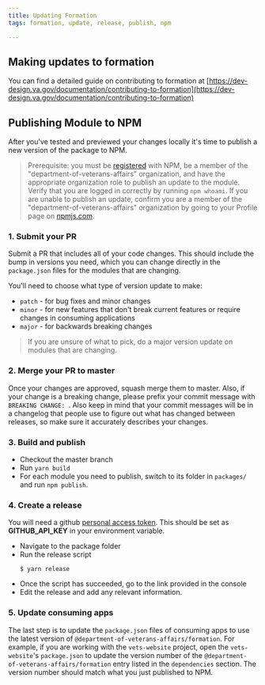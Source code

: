 ```yaml
---
title: Updating Formation
tags: formation, update, release, publish, npm

---
```


## Making updates to formation
You can find a detailed guide on contributing to formation at [https://dev-design.va.gov/documentation/contributing-to-formation](https://dev-design.va.gov/documentation/contributing-to-formation)

## Publishing Module to NPM

After you've tested and previewed your changes locally it's time to publish a new version of the package to NPM.

> Prerequisite: you must be [registered](https://docs.npmjs.com/getting-started/publishing-npm-packages) with NPM, be a member of the "department-of-veterans-affairs" organization, and have the appropriate organization role to publish an update to the module. Verify that you are logged in correctly by running `npm whoami`. If you are unable to publish an update, confirm you are a member of the "department-of-veterans-affairs" organization by going to your Profile page on [npmjs.com](https://www.npmjs.com).

### 1. Submit your PR

Submit a PR that includes all of your code changes. This should include the bump in versions you need, which you can change directly in the `package.json` files for the modules that are changing.

You'll need to choose what type of version update to make:

- `patch` - for bug fixes and minor changes
- `minor` - for new features that don't break current features or require changes in consuming applications
- `major` - for backwards breaking changes

> If you are unsure of what to pick, do a major version update on modules that are changing.

### 2. Merge your PR to master

Once your changes are approved, squash merge them to master. Also, if your change is a breaking change, please prefix your commit message with `BREAKING CHANGE: `. Also keep in mind that your commit messages will be in a changelog that people use to figure out what has changed between releases, so make sure it accurately describes your changes.

### 3. Build and publish

* Checkout the master branch
* Run `yarn build`
* For each module you need to publish, switch to its folder in `packages/` and run `npm publish`.

### 4. Create a release
You will need a github [personal access token](https://help.github.com/en/articles/creating-a-personal-access-token-for-the-command-line).
This should be set as **GITHUB_API_KEY** in your environment variable.
- Navigate to the package folder
- Run the release script
    ```
    $ yarn release
    ```
- Once the script has succeeded, go to the link provided in the console
- Edit the release and add any relevant information.

### 5. Update consuming apps

The last step is to update the `package.json` files of consuming apps to use the latest version of `@department-of-veterans-affairs/formation`. For example, if you are working with the `vets-website` project, open the `vets-website`'s `package.json` to update the version number of the `@department-of-veterans-affairs/formation` entry listed in the `dependencies` section. The version number should match what you just published to NPM.

